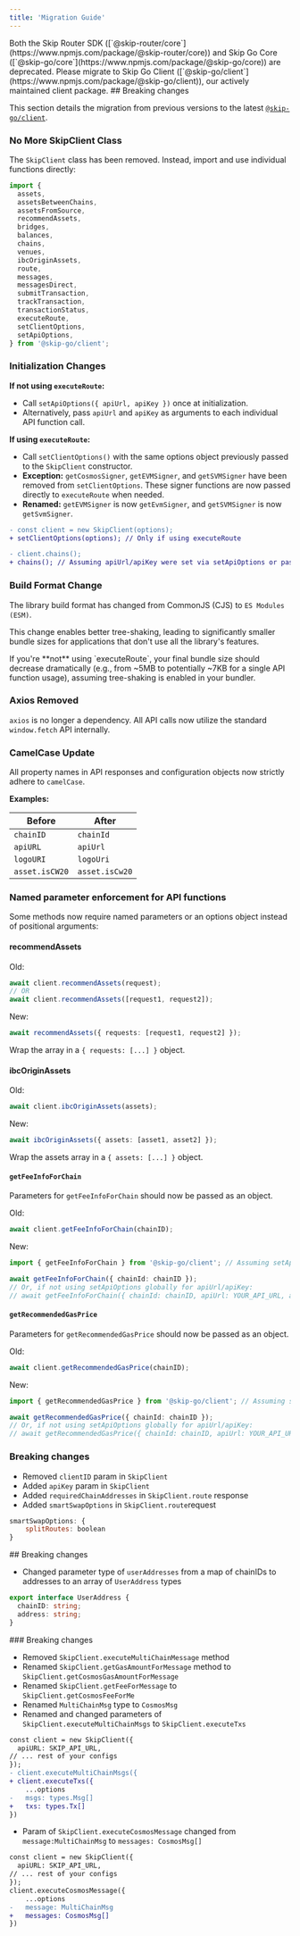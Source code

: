 ```yaml
---
title: 'Migration Guide'
---
```


<Warning>
  Both the Skip Router SDK ([`@skip-router/core`](https://www.npmjs.com/package/@skip-router/core)) and Skip Go Core ([`@skip-go/core`](https://www.npmjs.com/package/@skip-go/core))
  are deprecated. Please migrate to Skip Go Client ([`@skip-go/client`](https://www.npmjs.com/package/@skip-go/client)), our actively maintained client package.
</Warning>

<Update label="@skip-go/client v1.0.0 (Upcoming)">
## Breaking changes

This section details the migration from previous versions to the latest [`@skip-go/client`](https://www.npmjs.com/package/@skip-go/client).

### No More SkipClient Class

The `SkipClient` class has been removed. Instead, import and use individual functions directly:

```TypeScript Example import
import {
  assets,
  assetsBetweenChains,
  assetsFromSource,
  recommendAssets,
  bridges,
  balances,
  chains,
  venues,
  ibcOriginAssets,
  route,
  messages,
  messagesDirect,
  submitTransaction,
  trackTransaction,
  transactionStatus,
  executeRoute,
  setClientOptions,
  setApiOptions,
} from '@skip-go/client';
```

### Initialization Changes

**If not using `executeRoute`:**

- Call `setApiOptions({ apiUrl, apiKey })` once at initialization.
- Alternatively, pass `apiUrl` and `apiKey` as arguments to each individual API function call.

**If using `executeRoute`:**

- Call `setClientOptions()` with the same options object previously passed to the `SkipClient` constructor.
- **Exception:** `getCosmosSigner`, `getEVMSigner`, and `getSVMSigner` have been removed from `setClientOptions`. These signer functions are now passed directly to `executeRoute` when needed.
- **Renamed:** `getEVMSigner` is now `getEvmSigner`, and `getSVMSigner` is now `getSvmSigner`.

```Diff Example migration
- const client = new SkipClient(options);
+ setClientOptions(options); // Only if using executeRoute

- client.chains();
+ chains(); // Assuming apiUrl/apiKey were set via setApiOptions or passed in
```

### Build Format Change

The library build format has changed from CommonJS (CJS) to `ES Modules (ESM)`.

This change enables better tree-shaking, leading to significantly smaller bundle sizes for applications that don't use all the library's features.

<Info>
If you're **not** using `executeRoute`, your final bundle size should decrease dramatically (e.g., from ~5MB to potentially ~7KB for a single API function usage), assuming tree-shaking is enabled in your bundler.
</Info>

### Axios Removed

`axios` is no longer a dependency. All API calls now utilize the standard `window.fetch` API internally.

### CamelCase Update

All property names in API responses and configuration objects now strictly adhere to `camelCase`.

**Examples:**

| Before          | After           |
| --------------- | --------------- |
| `chainID`       | `chainId`       |
| `apiURL`        | `apiUrl`        |
| `logoURI`       | `logoUri`       |
| `asset.isCW20`  | `asset.isCw20`  |

### Named parameter enforcement for API functions

Some methods now require named parameters or an options object instead of positional arguments:

#### recommendAssets

Old:
```ts
await client.recommendAssets(request);
// OR
await client.recommendAssets([request1, request2]);
```
New:
```ts
await recommendAssets({ requests: [request1, request2] });
```
Wrap the array in a `{ requests: [...] }` object.

#### ibcOriginAssets

Old:
```ts
await client.ibcOriginAssets(assets);
```
New:
```ts
await ibcOriginAssets({ assets: [asset1, asset2] });
```
Wrap the assets array in a `{ assets: [...] }` object.

#### `getFeeInfoForChain`

Parameters for `getFeeInfoForChain` should now be passed as an object.

Old:
```ts
await client.getFeeInfoForChain(chainID);
```
New:
```ts
import { getFeeInfoForChain } from '@skip-go/client'; // Assuming setApiOptions was called

await getFeeInfoForChain({ chainId: chainID });
// Or, if not using setApiOptions globally for apiUrl/apiKey:
// await getFeeInfoForChain({ chainId: chainID, apiUrl: YOUR_API_URL, apiKey: YOUR_API_KEY });
```

#### `getRecommendedGasPrice`

Parameters for `getRecommendedGasPrice` should now be passed as an object.

Old:
```ts
await client.getRecommendedGasPrice(chainID);
```
New:
```ts
import { getRecommendedGasPrice } from '@skip-go/client'; // Assuming setApiOptions was called

await getRecommendedGasPrice({ chainId: chainID });
// Or, if not using setApiOptions globally for apiUrl/apiKey:
// await getRecommendedGasPrice({ chainId: chainID, apiUrl: YOUR_API_URL, apiKey: YOUR_API_KEY });
```

</Update>

<Update label="@skip-router/core v4.0.0">

### Breaking changes

- Removed `clientID` param in `SkipClient`
- Added `apiKey` param in `SkipClient`
- Added `requiredChainAddresses` in `SkipClient.route` response
- Added `smartSwapOptions` in `SkipClient.route`request

```JavaScript Type signature
smartSwapOptions: {
	splitRoutes: boolean
}
```
</Update>

<Update label="@skip-router/core v3.0.0">
## Breaking changes

- Changed parameter type of `userAddresses` from a map of chainIDs to addresses to an array of `UserAddress` types

```TypeScript Type signature
export interface UserAddress {
  chainID: string;
  address: string;
}
```
</Update>

<Update label="@skip-router/core v2.0.0">
### Breaking changes

- Removed `SkipClient.executeMultiChainMessage` method
- Renamed `SkipClient.getGasAmountForMessage` method to `SkipClient.getCosmosGasAmountForMessage`
- Renamed `SkipClient.getFeeForMessage` to `SkipClient.getCosmosFeeForMe`
- Renamed `MultiChainMsg` type to `CosmosMsg`
- Renamed and changed parameters of `SkipClient.executeMultiChainMsgs` to `SkipClient.executeTxs`

```Diff Diff
const client = new SkipClient({
  apiURL: SKIP_API_URL,
// ... rest of your configs
});
- client.executeMultiChainMsgs({
+ client.executeTxs({
	...options
-	msgs: types.Msg[]
+	txs: types.Tx[]
})
```

- Param of `SkipClient.executeCosmosMessage` changed from `message:MultiChainMsg` to `messages: CosmosMsg[]`

```Diff Diff
const client = new SkipClient({
  apiURL: SKIP_API_URL,
// ... rest of your configs
});
client.executeCosmosMessage({
	...options
-	message: MultiChainMsg
+	messages: CosmosMsg[]
})
```
</Update>
